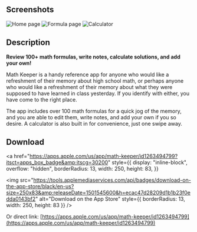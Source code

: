 
## Screenshots

<ImageCarousel>
  <Image
    source="/images/math-keeper/home.png"
    width={231}
    height={500}
    alt="Home page"
  />
  <Image
    source="/images/math-keeper/formula.png"
    width={231}
    height={500}
    alt="Formula page"
  />
  <Image
    source="/images/math-keeper/calculator.png"
    width={231}
    height={500}
    alt="Calculator"
  />
</ImageCarousel>

## Description

**Review 100+ math formulas, write notes, calculate solutions, and add your own!**

Math Keeper is a handy reference app for anyone who would like a refreshment of their memory about high school math, or perhaps anyone who would like a refreshment of their memory about what they were supposed to have learned in class yesterday. If you identify with either, you have come to the right place.

The app includes over 100 math formulas for a quick jog of the memory, and you are able to edit them, write notes, and add your own if you so desire. A calculator is also built in for convenience, just one swipe away.

## Download

<a
  href="https://apps.apple.com/us/app/math-keeper/id1263494799?itsct=apps_box_badge&amp;itscg=30200"
  style={{
    display: "inline-block",
    overflow: "hidden",
    borderRadius: 13,
    width: 250,
    height: 83,
  }}
>
  <img
    src="https://tools.applemediaservices.com/api/badges/download-on-the-app-store/black/en-us?size=250x83&amp;releaseDate=1501545600&h=ecac47d28209d1b1b23f0edda0143bf2"
    alt="Download on the App Store"
    style={{ borderRadius: 13, width: 250, height: 83 }}
  />
</a>

Or direct link: [https://apps.apple.com/us/app/math-keeper/id1263494799](https://apps.apple.com/us/app/math-keeper/id1263494799)
